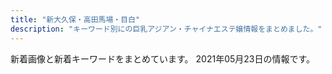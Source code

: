 ```yaml
---
title: "新大久保・高田馬場・目白"
description: "キーワード別にの巨乳アジアン・チャイナエステ嬢情報をまとめました。"
---
```


新着画像と新着キーワードをまとめています。
2021年05月23日の情報です。

<DmmAffiliateIns />
<KeywordTable
  shops={
    [
    {
        "keywords": {},
        "url": "http://www.kity.work/",
        "station": "JR\u9ad8\u7530\u99ac\u5834\u99c5\u65e9\u7a32\u7530\u53e3",
        "name": "\u98a8\u96c5\u5802 \uff5e\u3075\u3046\u304c\u3069\u3046\uff5e",
        "img_links": [
            "http://www.kity.work/img/sara2.jpg",
            "http://www.kity.work/images/staff_t.jpg",
            "http://www.kity.work/images/tel.jpg",
            "http://www.kity.work/staff/yuka.jpg",
            "http://www.kity.work/img/erina1.jpg",
            "http://www.kity.work/images/ac2.jpg",
            "http://www.kity.work/img/yuka1.jpg",
            "http://www.kity.work/staff/aoi.jpg",
            "http://www.kity.work/img/erina2.jpg",
            "http://www.kity.work/images/int2.jpg",
            "http://www.kity.work/img/aoi2.jpg",
            "http://www.kity.work/images/s1.png",
            "http://www.kity.work/staff/nana.jpg",
            "http://www.kity.work/img/nana1.jpg",
            "http://www.kity.work/images/sys.jpg",
            "http://www.kity.work/images/7.jpg",
            "http://www.kity.work/images/5.jpg",
            "http://www.kity.work/images/head.jpg",
            "http://www.kity.work/images/s2.jpg",
            "http://www.kity.work/images/up.jpg",
            "http://www.kity.work/images/int1.jpg",
            "http://www.kity.work/images/1.jpg",
            "http://www.kity.work/images/tg.jpg",
            "http://www.kity.work/staff/erina.jpg",
            "http://www.kity.work/images/6.jpg",
            "http://www.kity.work/staff/sara.jpg",
            "http://www.kity.work/images/s1.jpg",
            "http://www.kity.work/images/3.jpg",
            "http://www.kity.work/img/yuka2.jpg",
            "http://www.kity.work/img/sara1.jpg",
            "http://www.kity.work/images/interior_t.jpg",
            "http://www.kity.work/img/aoi1.jpg",
            "http://www.kity.work/images/news.jpg"
        ]
    },
    {
        "station": "JR\u9ad8\u7530\u99ac\u5834\u99c5\u65e9\u7a32\u7530\u53e3",
        "name": "Honey At Home \u30cf\u30cb\u30fc\u30a2\u30c3\u30c8\u30db\u30fc\u30e0",
        "url": "http://www.china-es.info/",
        "img_links": [
            "http://www.china-es.info/images/rec1.jpg",
            "http://www.china-es.info/images/top.jpg",
            "http://www.china-es.info/images/mobile.jpg",
            "http://www.china-es.info/images/menu/top.jpg",
            "http://www.china-es.info/images/rec2.jpg",
            "http://www.china-es.info/images/sys3.jpg",
            "http://www.china-es.info/img/nana2.jpg",
            "http://www.china-es.info/images/sys1.jpg",
            "http://www.china-es.info/img/ringo1.jpg",
            "http://www.china-es.info/images/int2.jpg",
            "http://www.china-es.info/img/hibiki1.jpg",
            "http://www.china-es.info/images/staff_t.jpg",
            "http://www.china-es.info/images/menu/interior.jpg",
            "http://www.china-es.info/images/int3.jpg",
            "http://www.china-es.info/img/nana1.jpg",
            "http://www.china-es.info/images/sys2.jpg",
            "http://www.china-es.info/images/interior_t.jpg",
            "http://www.china-es.info/images/news.jpg",
            "http://www.china-es.info/images/head.jpg",
            "http://www.china-es.info/images/menu/staff.jpg",
            "http://www.china-es.info/images/int1.jpg",
            "http://www.china-es.info/images/int4.jpg"
        ],
        "keywords": {}
    },
    {
        "name": "\u697d\u5712",
        "station": "JR\u9ad8\u7530\u99ac\u5834\u99c5\u65e9\u7a32\u7530\u53e3",
        "url": "http://massage-1.net/",
        "keywords": {},
        "img_links": [
            "http://massage-1.net/images/page_top.png",
            "http://massage-1.net/images/home/top.jpg",
            "http://massage-1.net/images/staff_image/staf_05a.jpg",
            "http://massage-1.net/images/top/top_08.png",
            "http://massage-1.net/images/top/top_01.jpg",
            "http://massage-1.net/images/top/top_04.jpg",
            "http://massage-1.net/images/top/top_05.jpg",
            "http://massage-1.net/images/top/top_03.jpg",
            "http://massage-1.net/images/top/top_06.jpg",
            "http://massage-1.net/images/top/top_02.jpg"
        ]
    },
    {
        "name": "\u7652\u3057\u306e\u51fa\u4f1a\u3044",
        "keywords": {},
        "station": "JR\u5927\u4e45\u4fdd\u99c5\u5317\u53e3",
        "url": "http://p-aroma.work/",
        "img_links": [
            "http://p-aroma.work/staff/mirai.jpg",
            "http://p-aroma.work/img/mayu1.png",
            "http://p-aroma.work/images/head.jpg",
            "http://p-aroma.work/images/1.jpg",
            "http://p-aroma.work/staff/rina.jpg",
            "http://p-aroma.work/staff/mayu.jpg",
            "http://p-aroma.work/images/int1.png",
            "http://p-aroma.work/img/rina1.png",
            "http://p-aroma.work/images/7.jpg",
            "http://p-aroma.work/staff/haru.jpg",
            "http://p-aroma.work/images/staff_t.png",
            "http://p-aroma.work/images/2.jpg",
            "http://p-aroma.work/images/s1.png",
            "http://p-aroma.work/img/kasumi1.png",
            "http://p-aroma.work/images/news.jpg",
            "http://p-aroma.work/images/4.jpg",
            "http://p-aroma.work/img/ayaka1.png",
            "http://p-aroma.work/images/s2.jpg",
            "http://p-aroma.work/images/3.jpg",
            "http://p-aroma.work/staff/kasumi.jpg",
            "http://p-aroma.work/images/tel.jpg",
            "http://p-aroma.work/images/interior_t.png",
            "http://p-aroma.work/images/s1.jpg",
            "http://p-aroma.work/images/6.jpg",
            "http://p-aroma.work/staff/ayaka.jpg",
            "http://p-aroma.work/images/mobile.jpg",
            "http://p-aroma.work/images/sys.png",
            "http://p-aroma.work/img/haru1.png",
            "http://p-aroma.work/images/int2.png",
            "http://p-aroma.work/img/mirai1.png"
        ]
    },
    {
        "url": "http://www.aromaonly1.com/",
        "keywords": {
            "C": 3,
            "E": 2,
            "D": 2,
            "88": 3,
            "86": 4
        },
        "img_links": [
            "http://www.aromaonly1.com/uploads/56e94a67d1aa4ea89d5f2064a387ab96.jpg",
            "http://www.aromaonly1.com/uploads/ac75f516de3602f2ed5de1d9e2383a35.jpg",
            "http://www.aromaonly1.com/images/fanhui.png",
            "http://www.aromaonly1.com/uploads/3e6ede4dd71b9611bfc0fc01fff82057.jpg",
            "http://www.aromaonly1.com/images/index_19.jpg",
            "http://www.aromaonly1.com/images/index_03.jpg",
            "http://www.aromaonly1.com/images/aromaonly1_468x60.png",
            "http://www.aromaonly1.com/images/index_17.jpg",
            "http://www.aromaonly1.com/images/girls_10.jpg",
            "http://www.aromaonly1.com/uploads/18799c1985ca7d1cd026808323ec51c2.jpg",
            "http://www.aromaonly1.com/images/service_10.jpg",
            "http://www.aromaonly1.com/uploads/e01fa669285bc99ba782abfd90a08bb2.jpg",
            "http://www.aromaonly1.com/images/index_08.jpg",
            "http://www.aromaonly1.com/uploads/0d74a4af5e268e3562daa56048c13906.jpg",
            "http://www.aromaonly1.com/images/index_20.jpg",
            "http://www.aromaonly1.com/uploads/2f5941103973429d3981087968a845a3.jpg",
            "http://www.aromaonly1.com/images/index_18.jpg",
            "http://www.aromaonly1.com/images/service_11.jpg",
            "http://www.aromaonly1.com/uploads/39a20c0f1405de5aa73fad53492e41be.jpg",
            "http://www.aromaonly1.com/uploads/5f4083d49285cbe64774b1bd70e86150.jpg",
            "http://www.aromaonly1.com/uploads/8e9e8b4d89b256773f17dff61368328c.jpg",
            "http://www.aromaonly1.com/images/link_10.jpg",
            "http://www.aromaonly1.com/images/index_06.jpg",
            "http://www.aromaonly1.com/my_work/images/pic1.png",
            "http://www.aromaonly1.com/images/index_21.jpg",
            "http://www.aromaonly1.com/images/index_05.jpg",
            "http://www.aromaonly1.com/images/index_14.jpg",
            "http://www.aromaonly1.com/uploads/c24b4a66b959c50d941c227e2167e47a.jpg",
            "http://www.aromaonly1.com/uploads/66dc68de1f9c001b6f15d52303314efc.jpg",
            "http://www.aromaonly1.com/images/interior_10.jpg",
            "http://www.aromaonly1.com/images/index_04.jpg",
            "http://www.aromaonly1.com/images/index_02.jpg",
            "http://www.aromaonly1.com/images/index_11.jpg",
            "http://www.aromaonly1.com/images/index_07.jpg",
            "http://www.aromaonly1.com/images/index_15.jpg",
            "http://www.aromaonly1.com/uploads/b43afdf6c0db7020b472f89b05664984.jpg",
            "http://www.aromaonly1.com/images/index_01.jpg",
            "http://www.aromaonly1.com/images/index_12.jpg",
            "http://www.aromaonly1.com/uploads/015cba9c432d730d26583fe998534fa6.jpg",
            "http://www.aromaonly1.com/images/index_16.jpg"
        ],
        "station": "JR\u9ad8\u7530\u99ac\u5834\u99c5",
        "name": "NEW ONLY ONE"
    },
    {
        "station": "JR\u9ad8\u7530\u99ac\u5834\u99c5",
        "keywords": {},
        "img_links": [
            "http://pretty.este.work/head.jpg",
            "http://pretty.este.work/up.jpg",
            "http://pretty.este.work/3.jpg",
            "http://pretty.este.work/sakura.jpg",
            "http://pretty.este.work/tg.jpg",
            "http://pretty.este.work/nana.jpg",
            "http://pretty.este.work/news.jpg",
            "http://pretty.este.work/2.jpg",
            "http://pretty.este.work/rec2.png",
            "http://pretty.este.work/4.jpg",
            "http://pretty.este.work/ayumi.jpg",
            "http://pretty.este.work/sayurin.jpg",
            "http://pretty.este.work/1.jpg",
            "http://pretty.este.work/rec1.png",
            "http://pretty.este.work/int1.png",
            "http://pretty.este.work/interior_t.jpg",
            "http://pretty.este.work/hana.jpg",
            "http://pretty.este.work/staff_t.jpg"
        ],
        "name": "Pretty \uff5e\u30d7\u30ea\u30c6\u30a3\u30fc\uff5e",
        "url": "http://pretty.este.work/"
    },
    {
        "station": "JR\u65b0\u5927\u4e45\u4fdd\u99c5",
        "img_links": [
            "https://static.wixstatic.com/media/80a184_40c0679b081a48f9bb573cda81913473~mv2.png",
            "https://static.wixstatic.com/media/80a184_b70a2c117ac542f79ec2a2014b642be4~mv2.png",
            "https://static.wixstatic.com/media/80a184_5208b825bc574a8e8c38cfed61640f7b~mv2.png",
            "https://static.wixstatic.com/media/80a184_6f8a99a76cfa4e8cb6871f8cdc4667f5~mv2.png",
            "https://static.wixstatic.com/media/80a184_a8e12af9159e4af2bbd2cf724caf4e6a~mv2.jpeg",
            "https://static.wixstatic.com/media/80a184_37c7b495532e44808fa932ada8728921~mv2.png",
            "https://static.wixstatic.com/media/80a184_a8f91b6640fd4492af590f16ac685c66~mv2.png",
            "https://static.wixstatic.com/media/80a184_fc46eb4762dc45d5aaded3823ed9ff89~mv2.png",
            "https://static.wixstatic.com/media/80a184_f4cca0709e8a42dfbc72e26393934723~mv2.jpg",
            "https://static.wixstatic.com/media/80a184_126746405a7f40f191a12f71b777ea41~mv2.png",
            "https://static.wixstatic.com/media/80a184_60e3e10d71c6473ca82f313fefc49773~mv2.png",
            "https://static.wixstatic.com/media/80a184_9dc0d14b20d54a71a6cb9f57217e8a32~mv2.png",
            "https://static.wixstatic.com/media/80a184_685d8785c64448469efbaecd356f0615~mv2.jpg",
            "https://static.wixstatic.com/media/71aabe_7fde48e91203411687f75bf66049b810~mv2.jpg"
        ],
        "keywords": {},
        "url": "https://tsukinohana88.wixsite.com/index",
        "name": "\u6708\u306e\u82b1"
    },
    {
        "img_links": [
            "http://aes-treat.com/scdl/staff/10902.jpg",
            "http://aes-treat.com/scdl/staff/11161.jpg",
            "http://aes-treat.com/i/files/homeimg.jpg",
            "http://aes-treat.com/pic/head.jpg",
            "http://aes-treat.com/scdl/staff/10891.jpg",
            "http://aes-treat.com/scdl/staff/10971.jpg",
            "http://aes-treat.com/scdl/staff/10841mb.jpg",
            "http://aes-treat.com/scdl/staff/10901.jpg",
            "http://aes-treat.com/scdl/staff/10681mb.jpg",
            "http://aes-treat.com/scdl/staff/11191mb.jpg",
            "http://aes-treat.com/scdl/staff/11041mb.jpg",
            "http://aes-treat.com/scdl/staff/10771mb.jpg",
            "http://aes-treat.com/scdl/staff/10171mb.jpg",
            "http://aes-treat.com/scdl/staff/11081.jpg",
            "http://aes-treat.com/scdl/staff/10651.jpg",
            "http://aes-treat.com/scdl/staff/11131.jpg",
            "http://aes-treat.com/scdl/staff/11101.jpg",
            "http://aes-treat.com/scdl/staff/10941.jpg",
            "http://aes-treat.com/scdl/staff/11151.jpg",
            "http://aes-treat.com/scdl/staff/10651mb.jpg",
            "http://aes-treat.com/scdl/staff/10171.jpg",
            "http://aes-treat.com/scdl/staff/11151mb.jpg",
            "http://aes-treat.com/scdl/staff/11161mb.jpg",
            "http://aes-treat.com/scdl/staff/11081mb.jpg",
            "http://aes-treat.com/scdl/staff/10721.jpg",
            "http://aes-treat.com/scdl/staff/10972.jpg",
            "http://aes-treat.com/scdl/staff/10842.jpg",
            "http://aes-treat.com/scdl/staff/10721mb.jpg",
            "http://aes-treat.com/scdl/staff/10841.jpg",
            "http://aes-treat.com/scdl/staff/11162.jpg",
            "http://aes-treat.com/scdl/staff/10861mb.jpg",
            "http://aes-treat.com/scdl/staff/10981mb.jpg",
            "http://aes-treat.com/scdl/staff/11111mb.jpg",
            "http://aes-treat.com/scdl/staff/10941mb.jpg",
            "http://aes-treat.com/img/ttl_sister.png",
            "http://aes-treat.com/img/system/campaign.jpg",
            "http://aes-treat.com/scdl/staff/10681.jpg",
            "http://aes-treat.com/scdl/staff/11111.jpg",
            "http://aes-treat.com/scdl/staff/11201.jpg",
            "http://aes-treat.com/img/ttl_mobile.jpg",
            "http://aes-treat.com/scdl/staff/10861.jpg",
            "http://aes-treat.com/scdl/staff/11121.jpg",
            "http://aes-treat.com/pic/top1.jpg",
            "http://aes-treat.com/scdl/staff/10811mb.jpg",
            "http://aes-treat.com/scdl/staff/10971mb.jpg",
            "http://aes-treat.com/scdl/staff/11201mb.jpg",
            "http://aes-treat.com/scdl/staff/11051.jpg",
            "http://aes-treat.com/scdl/staff/10771.jpg",
            "http://aes-treat.com/scdl/staff/10891mb.jpg",
            "http://aes-treat.com/scdl/staff/10811.jpg",
            "http://aes-treat.com/scdl/staff/11041.jpg",
            "http://aes-treat.com/img/ttl_att.png",
            "http://aes-treat.com/scdl/staff/11091mb.jpg",
            "http://aes-treat.com/scdl/staff/11191.jpg",
            "http://aes-treat.com/scdl/staff/10901mb.jpg",
            "http://aes-treat.com/scdl/staff/11091.jpg",
            "http://aes-treat.com/scdl/staff/11121mb.jpg",
            "http://aes-treat.com/scdl/staff/10981.jpg",
            "http://aes-treat.com/pic/top2.jpg",
            "http://aes-treat.com/img/ttl_attbnr.jpg",
            "http://aes-treat.com/scdl/staff/11051mb.jpg",
            "http://aes-treat.com/img/ttl_staff.png",
            "http://aes-treat.com/scdl/staff/11101mb.jpg",
            "http://aes-treat.com/img/ttl_nouka.jpg",
            "http://aes-treat.com/scdl/staff/11131mb.jpg"
        ],
        "name": "Lovely Heart \u5927\u4e45\u4fdd\u5225\u9928",
        "keywords": {
            "C": 36
        },
        "station": "JR\u5927\u4e45\u4fdd\u99c5\u5317\u53e3",
        "url": "http://aes-treat.com/"
    },
    {
        "url": "http://familiar.ests.jp/",
        "name": "\u99ac\u5834one",
        "keywords": {
            "83": 1,
            "C": 8,
            "86": 1
        },
        "img_links": [
            "http://familiar.ests.jp/images/nei_bj1.png",
            "http://familiar.ests.jp/images/s_link.png",
            "http://familiar.ests.jp/images/s_staff.png",
            "http://familiar.ests.jp/photos/sites/33/2019/09/2019092718554568.jpg",
            "http://familiar.ests.jp/photos/sites/33/2019/09/2019092718570723.jpg",
            "http://familiar.ests.jp/images/staff_bj4s.png",
            "http://familiar.ests.jp/photos/sites/33/2019/07/2019073009094778.jpg",
            "http://familiar.ests.jp/images/acc.png",
            "http://familiar.ests.jp/images/service.jpg",
            "http://familiar.ests.jp/photos/sites/33/2019/09/2019092318545965.jpg",
            "http://familiar.ests.jp/photos/sites/33/2020/10/2020101901153954.jpg",
            "http://familiar.ests.jp/photos/sites/33/2020/10/2020101409554799.jpg",
            "http://familiar.ests.jp/images/staff_bj1s.png",
            "http://familiar.ests.jp/images/top.jpg",
            "http://familiar.ests.jp/images/news.png",
            "http://familiar.ests.jp/images/bian.jpg",
            "http://familiar.ests.jp/images/mobile.jpg"
        ],
        "station": "JR\u9ad8\u7530\u99ac\u5834\u99c5\u65e9\u7a32\u7530\u53e3"
    },
    {
        "name": "Familiar\u30fb\u30d5\u30a1\u30df\u30ea\u30fc\u30a2",
        "keywords": {
            "D": 38,
            "E": 6,
            "86": 22,
            "85": 4,
            "88": 6,
            "C": 2,
            "87": 12,
            "83": 2
        },
        "station": "JR\u65b0\u5927\u4e45\u4fdd\u99c5",
        "img_links": [
            "http://familiar.tyo.cm/photos/sites/37/2018/12/2018121903013346.jpg",
            "http://familiar.tyo.cm/images/mobile.jpg",
            "http://familiar.tyo.cm/photos/sites/37/2019/06/2019061502562797.jpg",
            "http://familiar.tyo.cm/photos/sites/37/2019/10/2019100304481325.jpg",
            "http://familiar.tyo.cm/photos/sites/37/2019/03/2019032406115311.jpg",
            "http://familiar.tyo.cm/images/s_staff.jpg",
            "http://familiar.tyo.cm/photos/sites/37/2019/06/2019061502562798.jpg",
            "http://familiar.tyo.cm/photos/sites/37/2019/03/2019032406115446.jpg",
            "http://familiar.tyo.cm/photos/sites/37/2019/03/2019031806471671.jpg",
            "http://familiar.tyo.cm/photos/sites/37/2019/12/201912130833132.jpg",
            "http://familiar.tyo.cm/photos/sites/37/2019/12/2019120401354980.jpg",
            "http://familiar.tyo.cm/photos/sites/37/2019/10/2019102502193826.jpg",
            "http://familiar.tyo.cm/photos/sites/37/2019/12/2019120502265383.jpg",
            "http://familiar.tyo.cm/photos/sites/37/2019/03/2019032406115451.jpg",
            "http://familiar.tyo.cm/photos/sites/37/2018/12/2018121903022968.jpg",
            "http://familiar.tyo.cm/images/tel.png",
            "http://familiar.tyo.cm/photos/sites/37/2019/06/2019062210030384.jpg",
            "http://familiar.tyo.cm/photos/sites/37/2019/03/2019032406115440.jpg",
            "http://familiar.tyo.cm/photos/sites/37/2019/12/2019120401355046.jpg",
            "http://familiar.tyo.cm/photos/sites/37/2019/06/2019061502562745.jpg",
            "http://familiar.tyo.cm/images/s_news.jpg",
            "http://familiar.tyo.cm/photos/sites/37/2019/03/2019032406115491.jpg",
            "http://familiar.tyo.cm/photos/sites/37/2019/11/2019110802115992.jpg",
            "http://familiar.tyo.cm/photos/sites/37/2019/12/2019120401354873.jpg",
            "http://familiar.tyo.cm/photos/sites/37/2019/11/2019112902341792.jpg",
            "http://familiar.tyo.cm/photos/sites/37/2019/03/2019032406115598.jpg",
            "http://familiar.tyo.cm/photos/sites/37/2019/11/2019112002511160.jpg",
            "http://familiar.tyo.cm/photos/sites/37/2019/06/201906040617136.jpg",
            "http://familiar.tyo.cm/photos/sites/37/2019/10/2019102502193551.jpg",
            "http://familiar.tyo.cm/photos/sites/37/2019/09/201909270657496.jpg",
            "http://familiar.tyo.cm/photos/sites/37/2019/06/2019060406241084.jpg",
            "http://familiar.tyo.cm/photos/sites/37/2019/10/2019102408541458.jpg",
            "http://familiar.tyo.cm/photos/sites/37/2019/09/2019090503385014.jpg",
            "http://familiar.tyo.cm/photos/sites/37/2019/06/2019060406161857.jpg",
            "http://familiar.tyo.cm/photos/sites/37/2019/03/2019032406115312.jpg",
            "http://familiar.tyo.cm/images/top.png",
            "http://familiar.tyo.cm/photos/sites/37/2019/12/2019120502264671.jpg",
            "http://familiar.tyo.cm/images/1.png"
        ],
        "url": "http://familiar.tyo.cm/"
    },
    {
        "keywords": {
            "C": 37
        },
        "img_links": [
            "http://aes-salon.com/scdl/staff/10693.jpg",
            "http://aes-salon.com/scdl/staff/10691.jpg",
            "http://aes-salon.com/scdl/staff/10411.jpg",
            "http://aes-salon.com/scdl/staff/10502.jpg",
            "http://aes-salon.com/scdl/staff/10721.jpg",
            "http://aes-salon.com/scdl/staff/10671mb.jpg",
            "http://aes-salon.com/scdl/staff/10292.jpg",
            "http://aes-salon.com/scdl/staff/10561mb.jpg",
            "http://aes-salon.com/scdl/staff/10291mb.jpg",
            "http://aes-salon.com/img/ttl_attbnr.jpg",
            "http://aes-salon.com/scdl/staff/10081mb.jpg",
            "http://aes-salon.com/img/ttl_bekan.jpg",
            "http://aes-salon.com/scdl/staff/10711mb.jpg",
            "http://aes-salon.com/img/system/campaign.jpg",
            "http://aes-salon.com/scdl/staff/10511.jpg",
            "http://aes-salon.com/scdl/staff/10621mb.jpg",
            "http://aes-salon.com/scdl/staff/10721mb.jpg",
            "http://aes-salon.com/scdl/staff/10121mb.jpg",
            "http://aes-salon.com/scdl/staff/10651.jpg",
            "http://aes-salon.com/img/ttl_att.png",
            "http://aes-salon.com/scdl/staff/10351mb.jpg",
            "http://aes-salon.com/img/ttl_staff.png",
            "http://aes-salon.com/scdl/staff/10461mb.jpg",
            "http://aes-salon.com/scdl/staff/10462.jpg",
            "http://aes-salon.com/scdl/staff/10601.jpg",
            "http://aes-salon.com/img/access/road1.jpg",
            "http://aes-salon.com/img/access/roaddm.png",
            "http://aes-salon.com/scdl/staff/10571mb.jpg",
            "http://aes-salon.com/scdl/staff/10563.jpg",
            "http://aes-salon.com/scdl/staff/10561.jpg",
            "http://aes-salon.com/scdl/staff/10701.jpg",
            "http://aes-salon.com/scdl/staff/10082.jpg",
            "http://aes-salon.com/scdl/staff/10602.jpg",
            "http://aes-salon.com/scdl/staff/10081.jpg",
            "http://aes-salon.com/img/access/road4.jpg",
            "http://aes-salon.com/i/files/homeimg.jpg",
            "http://aes-salon.com/img/access/road2.jpg",
            "http://aes-salon.com/scdl/staff/10122.jpg",
            "http://aes-salon.com/scdl/staff/10661mb.jpg",
            "http://aes-salon.com/scdl/staff/10441.jpg",
            "http://aes-salon.com/scdl/staff/10092.jpg",
            "http://aes-salon.com/scdl/staff/10351.jpg",
            "http://aes-salon.com/scdl/staff/10694.jpg",
            "http://aes-salon.com/scdl/staff/10291.jpg",
            "http://aes-salon.com/scdl/staff/10691mb.jpg",
            "http://aes-salon.com/scdl/staff/10412.jpg",
            "http://aes-salon.com/pic/top2.jpg",
            "http://aes-salon.com/scdl/staff/10661.jpg",
            "http://aes-salon.com/scdl/staff/10591.jpg",
            "http://aes-salon.com/img/ttl_nouka.jpg",
            "http://aes-salon.com/scdl/staff/10472.jpg",
            "http://aes-salon.com/scdl/staff/10641.jpg",
            "http://aes-salon.com/scdl/staff/10562.jpg",
            "http://aes-salon.com/scdl/staff/10091mb.jpg",
            "http://aes-salon.com/scdl/staff/10711.jpg",
            "http://aes-salon.com/scdl/staff/10461.jpg",
            "http://aes-salon.com/scdl/staff/10621.jpg",
            "http://aes-salon.com/img/access/road3.jpg",
            "http://aes-salon.com/pic/head.jpg",
            "http://aes-salon.com/scdl/staff/10641mb.jpg",
            "http://aes-salon.com/scdl/staff/10671.jpg",
            "http://aes-salon.com/scdl/staff/10511mb.jpg",
            "http://aes-salon.com/scdl/staff/10411mb.jpg",
            "http://aes-salon.com/scdl/staff/10341.jpg",
            "http://aes-salon.com/scdl/staff/10701mb.jpg",
            "http://aes-salon.com/pic/top1.jpg",
            "http://aes-salon.com/scdl/staff/10083.jpg",
            "http://aes-salon.com/scdl/staff/10631mb.jpg",
            "http://aes-salon.com/scdl/staff/10631.jpg",
            "http://aes-salon.com/scdl/staff/10341mb.jpg",
            "http://aes-salon.com/scdl/staff/10441mb.jpg",
            "http://aes-salon.com/scdl/staff/10471.jpg",
            "http://aes-salon.com/scdl/staff/10471mb.jpg",
            "http://aes-salon.com/scdl/staff/10342.jpg",
            "http://aes-salon.com/img/ttl_sister.png",
            "http://aes-salon.com/scdl/staff/10571.jpg",
            "http://aes-salon.com/scdl/staff/10651mb.jpg",
            "http://aes-salon.com/scdl/staff/10121.jpg",
            "http://aes-salon.com/scdl/staff/10091.jpg",
            "http://aes-salon.com/scdl/staff/10601mb.jpg",
            "http://aes-salon.com/img/ttl_mobile.jpg",
            "http://aes-salon.com/scdl/staff/10692.jpg",
            "http://aes-salon.com/scdl/staff/10591mb.jpg",
            "http://aes-salon.com/scdl/staff/10501mb.jpg",
            "http://aes-salon.com/scdl/staff/10592.jpg",
            "http://aes-salon.com/scdl/staff/10501.jpg"
        ],
        "url": "http://aes-salon.com/",
        "name": "Lovely Heart",
        "station": "JR\u5927\u4e45\u4fdd\u99c5\u5317\u53e3"
    },
    {
        "name": "\u82b1",
        "url": "https://est-hana.com/",
        "keywords": {
            "\u30c0\u30a4\u30ca\u30de\u30a4\u30c8": 1,
            "E": 3,
            "G": 1,
            "C": 40
        },
        "img_links": [
            "https://est-hana.com/img/material/returnbtn.png",
            "https://est-hana.com/img/girl/list/s173_list.jpg",
            "https://est-hana.com/img/girl/list/sface199a8b144d9cbd006fc9dffdf23ad77de07.jpg",
            "https://est-hana.com/img/girl/list/sface18449673a0eecbfdaab27d1a016ce6f4281.jpg",
            "https://est-hana.com/img/girl/thumb/s75_1.jpg",
            "https://est-hana.com/img/girl/list/s163_face.jpg",
            "https://est-hana.com/img/girl/thumb/smain18725b09cd881b1f036f9f4970616c10b474.jpg",
            "https://est-hana.com/img/material/top_t6.png",
            "https://est-hana.com/img/girl/main/smain1901e7f2a11706f93c08ab1eb76c57c0a501.jpg",
            "https://est-hana.com/img/girl/list/slist110d5ce8a5906e2cdaf90af47c9395e0dff.jpg",
            "https://est-hana.com/img/material/m5.png",
            "https://est-hana.com/img/material/sys_etc.png",
            "https://est-hana.com/img/girl/thumb/smain110138adcf1cf026681bfa9a408199a21890.jpg",
            "https://est-hana.com/img/material/click_tel_btn.png",
            "https://est-hana.com/img/girl/list/slist19053cc33bb85f739f63e84c2ae2c41c2eb.jpg",
            "https://est-hana.com/img/girl/main/smain1911ec56c0d5cc68365ea11e2e52a40272d8.jpg",
            "https://est-hana.com/img/girl/pickup/topgirl20190528141109.png",
            "https://est-hana.com/img/material/gm3_rollout.png",
            "https://est-hana.com/img/material/accsess_station.png",
            "https://est-hana.com/img/girl/thumb/smain1991a8b144d9cbd006fc9dffdf23ad77de07.jpg",
            "https://est-hana.com/img/material/gm4_rollout.png",
            "https://est-hana.com/img/girl/list/slist189e9ae2d8752cd8b9474ebd62df9909f9b.jpg",
            "https://est-hana.com/img/material/sys_course2_rev2.png",
            "https://est-hana.com/img/material/sys_course1_rev2.png",
            "https://est-hana.com/img/material/sframe2014.png",
            "https://est-hana.com/img/material/top_t4.png",
            "https://est-hana.com/img/material/d23.png",
            "https://est-hana.com/img/material/hosi4.png",
            "https://est-hana.com/img/girl/main/s86_1.jpg",
            "https://est-hana.com/img/material/massap3.jpg",
            "https://est-hana.com/img/girl/pickup/pickup20190118192153.jpg",
            "https://est-hana.com/img/girl/main/smain1931e3a7504f14e2050f14cb6782d72bb46c.jpg",
            "https://est-hana.com/img/material/top_t3.png",
            "https://est-hana.com/img/girl/thumb/smain1913da4fa2da2e801312734721e1a44d8e19.jpg",
            "https://est-hana.com/img/material/systme_t2.png",
            "https://est-hana.com/img/girl/list/sface193e3a7504f14e2050f14cb6782d72bb46c.jpg",
            "https://est-hana.com/img/material/top_t5.png",
            "https://est-hana.com/img/material/hosi5.png",
            "https://est-hana.com/img/girl/pickup/topgirl20161016054301.png",
            "https://est-hana.com/img/girl/list/s77_face.jpg",
            "https://est-hana.com/img/material/massap1.jpg",
            "https://est-hana.com/img/girl/list/sface191ec56c0d5cc68365ea11e2e52a40272d8.jpg",
            "https://est-hana.com/img/girl/main/smain197153ce52e0264e81a8a42e5d3c84dd833e.jpg",
            "https://est-hana.com/img/material/systme_t1.png",
            "https://est-hana.com/img/material/accsess_picter2.jpg",
            "https://est-hana.com/img/girl/list/slist2012ba9beda1a19f1ba57dcc87485d57321.jpg",
            "https://est-hana.com/img/girl/list/slist193a69a1a063a3159e298d18b691542266d.jpg",
            "https://est-hana.com/img/girl/thumb/smain184149673a0eecbfdaab27d1a016ce6f4281.jpg",
            "https://est-hana.com/img/girl/thumb/smain83165230fc40840a020ba3ed47600db4b4a.jpg",
            "https://est-hana.com/img/girl/thumb/smain1901e7f2a11706f93c08ab1eb76c57c0a501.jpg",
            "https://est-hana.com/img/girl/list/slist8365230fc40840a020ba3ed47600db4b4a.jpg",
            "https://est-hana.com/img/girl/list/s75_list.jpg",
            "https://est-hana.com/img/girl/list/slist18449673a0eecbfdaab27d1a016ce6f4281.jpg",
            "https://est-hana.com/img/material/w0.png",
            "https://est-hana.com/img/girl/thumb/s180_1.jpg",
            "https://est-hana.com/img/girl/thumb/s163_1.jpg",
            "https://est-hana.com/img/material/massap5.jpg",
            "https://est-hana.com/img/material/gm6_rollout.png",
            "https://est-hana.com/img/material/top_t2_img_rev2.jpg",
            "https://est-hana.com/img/girl/main/smain110138adcf1cf026681bfa9a408199a21890.jpg",
            "https://est-hana.com/img/girl/pickup/pickup20180526173711.jpg",
            "https://est-hana.com/img/girl/pickup/topgirl20141227182718.png",
            "https://est-hana.com/img/girl/list/s139_face.jpg",
            "https://est-hana.com/img/material/staff_t1.png",
            "https://est-hana.com/img/girl/main/smain83165230fc40840a020ba3ed47600db4b4a.jpg",
            "https://est-hana.com/img/material/photorenew4.jpg",
            "https://est-hana.com/img/whatnew/20200304.jpg",
            "https://est-hana.com/img/material/sys_option.png",
            "https://est-hana.com/img/girl/list/s139_list.jpg",
            "https://est-hana.com/img/girl/list/s180_face.jpg",
            "https://est-hana.com/img/girl/list/s75_face.jpg",
            "https://est-hana.com/img/girl/main/s173_1.jpg",
            "https://est-hana.com/img/girl/list/slist19753ce52e0264e81a8a42e5d3c84dd833e.jpg",
            "https://est-hana.com/img/girl/list/s77_list.jpg",
            "https://est-hana.com/img/girl/list/sface8365230fc40840a020ba3ed47600db4b4a.jpg",
            "https://est-hana.com/img/girl/thumb/smain1102404ef9fc79e2a0a04d64b621c22a0c77.jpg",
            "https://est-hana.com/img/girl/pickup/pickup20180830201105.jpg",
            "https://est-hana.com/img/girl/thumb/smain19725e2ed7efe2de621955e09d12295a13ee.jpg",
            "https://est-hana.com/img/material/topflashimg1.jpg",
            "https://est-hana.com/img/girl/main/s75_1.jpg",
            "https://est-hana.com/img/material/staffdetail_t1.png",
            "https://est-hana.com/img/material/gm1_rollout.png",
            "https://est-hana.com/img/girl/thumb/smain1912da4fa2da2e801312734721e1a44d8e19.jpg",
            "https://est-hana.com/img/girl/thumb/smain197153ce52e0264e81a8a42e5d3c84dd833e.jpg",
            "https://est-hana.com/img/girl/list/sface201dc74ab8dea78d771771d5fda7bccc989.jpg",
            "https://est-hana.com/img/material/line1.png",
            "https://est-hana.com/img/girl/pickup/topgirl20140510202547.png",
            "https://est-hana.com/img/material/photorenew3.jpg",
            "https://est-hana.com/img/girl/thumb/smain83265230fc40840a020ba3ed47600db4b4a.jpg",
            "https://est-hana.com/img/girl/thumb/smain1891e9ae2d8752cd8b9474ebd62df9909f9b.jpg",
            "https://est-hana.com/img/girl/list/s180_list.jpg",
            "https://est-hana.com/img/whatnew/20200401_mask.jpg",
            "https://est-hana.com/img/girl/list/sface19753ce52e0264e81a8a42e5d3c84dd833e.jpg",
            "https://est-hana.com/img/girl/pickup/pickup20190121202926.jpg",
            "https://est-hana.com/img/girl/main/s180_1.jpg",
            "https://est-hana.com/img/girl/thumb/s173_1.jpg",
            "https://est-hana.com/img/girl/main/smain1891e9ae2d8752cd8b9474ebd62df9909f9b.jpg",
            "https://est-hana.com/img/girl/thumb/s86_1.jpg",
            "https://est-hana.com/img/material/month.png",
            "https://est-hana.com/img/girl/pickup/pickup20190118192257.jpg",
            "https://est-hana.com/img/material/gm2_rollout.png",
            "https://est-hana.com/img/material/massap6.jpg",
            "https://est-hana.com/img/material/top_t2.png",
            "https://est-hana.com/img/girl/list/s88_face.jpg",
            "https://est-hana.com/img/girl/list/s163_list.jpg",
            "https://est-hana.com/img/girl/thumb/smain184249673a0eecbfdaab27d1a016ce6f4281.jpg",
            "https://est-hana.com/img/material/photorenew2rev1.jpg",
            "https://est-hana.com/img/girl/pickup/pickup20141227182613.jpeg",
            "https://est-hana.com/img/girl/list/slist187110f9d5212fd19d8b8410ec6bff294e6.jpg",
            "https://est-hana.com/img/girl/pickup/pickup20190227121102.jpg",
            "https://est-hana.com/img/girl/pickup/topgirl20180526173824.png",
            "https://est-hana.com/img/material/photorenew1.jpg",
            "https://est-hana.com/img/girl/thumb/smain1911ec56c0d5cc68365ea11e2e52a40272d8.jpg",
            "https://est-hana.com/img/material/top_twitter.png",
            "https://est-hana.com/img/material/infopanel.png",
            "https://est-hana.com/img/girl/main/smain184149673a0eecbfdaab27d1a016ce6f4281.jpg",
            "https://est-hana.com/img/material/day.png",
            "https://est-hana.com/img/material/massap7.jpg",
            "https://est-hana.com/img/girl/pickup/pickup20181218104555.jpg",
            "https://est-hana.com/img/girl/pickup/pickup20191214162524.jpg",
            "https://est-hana.com/img/girl/thumb/s173_2.jpg",
            "https://est-hana.com/img/girl/pickup/topgirl20180908131653.png",
            "https://est-hana.com/img/girl/thumb/smain1871110bf62c88dcefca310cdc127f9b11f2.jpg",
            "https://est-hana.com/img/girl/pickup/topgirl20180308214256.png",
            "https://est-hana.com/img/whatnew/20200401min60.jpg",
            "https://est-hana.com/img/material/massap2.jpg",
            "https://est-hana.com/img/material/staff_t1rev1.png",
            "https://est-hana.com/img/girl/list/sface110404ef9fc79e2a0a04d64b621c22a0c77.jpg",
            "https://est-hana.com/img/material/age.png",
            "https://est-hana.com/img/material/gm5_rollout.png",
            "https://est-hana.com/img/girl/main/smain1991a8b144d9cbd006fc9dffdf23ad77de07.jpg",
            "https://est-hana.com/img/girl/list/s86_face.jpg",
            "https://est-hana.com/img/girl/pickup/pickup20190528135649.jpg",
            "https://est-hana.com/img/girl/list/sface189e9ae2d8752cd8b9474ebd62df9909f9b.jpg",
            "https://est-hana.com/img/girl/main/smain1871110bf62c88dcefca310cdc127f9b11f2.jpg",
            "https://est-hana.com/img/girl/list/s88_list.jpg",
            "https://est-hana.com/img/material/massap4.jpg",
            "https://est-hana.com/img/girl/pickup/topgirl20140502225842.png",
            "https://est-hana.com/img/material/photorenew5.jpg",
            "https://est-hana.com/img/girl/thumb/smain193281777917c863b2cd265723b9cb5a3c32.jpg",
            "https://est-hana.com/img/girl/list/slist199a8b144d9cbd006fc9dffdf23ad77de07.jpg",
            "https://est-hana.com/img/girl/list/sface190e7f2a11706f93c08ab1eb76c57c0a501.jpg",
            "https://est-hana.com/img/material/massa_t1.png",
            "https://est-hana.com/img/girl/list/sface187386757ea62d773ca58e2457fc23b8e13.jpg",
            "https://est-hana.com/img/girl/list/s86_list.jpg",
            "https://est-hana.com/img/girl/list/s173_face.jpg",
            "https://est-hana.com/img/girl/thumb/smain1931e3a7504f14e2050f14cb6782d72bb46c.jpg",
            "https://est-hana.com/img/girl/list/slist191ec56c0d5cc68365ea11e2e52a40272d8.jpg",
            "https://est-hana.com/img/material/sys_course3_rev1.png",
            "https://est-hana.com/img/girl/main/s163_1.jpg",
            "https://est-hana.com/img/girl/pickup/pickup20191208191053.jpg",
            "https://est-hana.com/img/camp/camp20210501.png",
            "https://est-hana.com/img/girl/thumb/smain1902e7f2a11706f93c08ab1eb76c57c0a501.jpg",
            "https://est-hana.com/img/material/detailwaku.png"
        ],
        "station": "JR\u5927\u4e45\u4fdd\u99c5\u5317\u53e3"
    },
    {
        "keywords": {
            "\u30bb\u30af\u30b7\u30fc": 1,
            "E": 1,
            "C": 21
        },
        "img_links": [
            "https://www.cocoro556.in/img/material/p6_t3.png",
            "https://www.cocoro556.in/img/girl/thumb/smain1672d805234c8fbb465b0ed26b0a1e25b455.jpg",
            "https://www.cocoro556.in/img/material/top_t3.png",
            "https://www.cocoro556.in/img/material/pd_st3.png",
            "https://www.cocoro556.in/img/camp/camp20210403short.jpg",
            "https://www.cocoro556.in/img/material/photost3rev1.png",
            "https://www.cocoro556.in/img/material/p2_t2_subt4_m1.png",
            "https://www.cocoro556.in/img/girl/thumb/smain16617090642c09cac745b0ded19f41e41b2c.jpg",
            "https://www.cocoro556.in/img/material/gm2_rollout.png",
            "https://www.cocoro556.in/img/girl/thumb/smain164135ee9e4407f412c3d2708030a189f1c0.jpg",
            "https://www.cocoro556.in/img/girl/main/smain126142f85375ac3eb532582567360874d2d6.jpg",
            "https://www.cocoro556.in/img/girl/list/slist154a1f8e548a2959236fdd0e7abcde80ac7.jpg",
            "https://www.cocoro556.in/img/girl/thumb/smain16637090642c09cac745b0ded19f41e41b2c.jpg",
            "https://www.cocoro556.in/img/material/p6_t2.png",
            "https://www.cocoro556.in/img/girl/thumb/smain14922dea5bdda380e76839c012ab24bd9f82.jpg",
            "https://www.cocoro556.in/img/material/gm6_rollout.png",
            "https://www.cocoro556.in/img/material/leftinfo.png",
            "https://www.cocoro556.in/img/material/p2_t2_subt5.png",
            "https://www.cocoro556.in/img/material/age_rollout.png",
            "https://www.cocoro556.in/img/material/top_t4.png",
            "https://www.cocoro556.in/img/material/photost4rev1.png",
            "https://www.cocoro556.in/img/material/p2_t2_sub_m1_2.png",
            "https://www.cocoro556.in/img/girl/list/slist12642f85375ac3eb532582567360874d2d6.jpg",
            "https://www.cocoro556.in/img/girl/thumb/smain126242f85375ac3eb532582567360874d2d6.jpg",
            "https://www.cocoro556.in/img/material/photost2rev1.png",
            "https://www.cocoro556.in/img/girl/thumb/smain1673d805234c8fbb465b0ed26b0a1e25b455.jpg",
            "https://www.cocoro556.in/img/girl/list/slist149a7ba2e87eeed7d2ede49599bc2037647.jpg",
            "https://www.cocoro556.in/img/material/top_t1.png",
            "https://www.cocoro556.in/img/material/pageheaderimg3.jpg",
            "https://www.cocoro556.in/img/girl/list/slist167f0b4414b94d2c934624a47b21815ef54.jpg",
            "https://www.cocoro556.in/img/material/p2_t2_subt4.png",
            "https://www.cocoro556.in/img/material/pageheaderimg2.jpg",
            "https://www.cocoro556.in/img/girl/main/smain1461f806d031a1244ccfaa8b4d307f6ef6d7.jpg",
            "https://www.cocoro556.in/img/material/top_t3_imgrev1.jpg",
            "https://www.cocoro556.in/img/girl/thumb/smain1441346e3df3ff1cef1386c89c6ba9e9f72e.jpg",
            "https://www.cocoro556.in/img/girl/thumb/smain1443346e3df3ff1cef1386c89c6ba9e9f72e.jpg",
            "https://www.cocoro556.in/img/girl/thumb/smain16627090642c09cac745b0ded19f41e41b2c.jpg",
            "https://www.cocoro556.in/img/girl/main/smain16617090642c09cac745b0ded19f41e41b2c.jpg",
            "https://www.cocoro556.in/img/girl/main/smain1541a1f8e548a2959236fdd0e7abcde80ac7.jpg",
            "https://www.cocoro556.in/img/material/pd_st1.png",
            "https://www.cocoro556.in/img/girl/main/smain1671d805234c8fbb465b0ed26b0a1e25b455.jpg",
            "https://www.cocoro556.in/img/material/p6_t2_subt1.png",
            "https://www.cocoro556.in/img/girl/main/smain164135ee9e4407f412c3d2708030a189f1c0.jpg",
            "https://www.cocoro556.in/img/material/p3_t1.png",
            "https://www.cocoro556.in/img/girl/thumb/smain1493773ceed1a7cd35919e9c6866285fb943.jpg",
            "https://www.cocoro556.in/img/girl/thumb/smain1442346e3df3ff1cef1386c89c6ba9e9f72e.jpg",
            "https://www.cocoro556.in/img/material/p2_t2_sub_m1_3.png",
            "https://www.cocoro556.in/img/material/p6_t1.png",
            "https://www.cocoro556.in/img/camp/camp20210501premium.jpg",
            "https://www.cocoro556.in/img/girl/thumb/smain1543ab2e0ee9f9fde8103e9fe80e33b07761.jpg",
            "https://www.cocoro556.in/img/material/p2_t2_sub_m1_1.png",
            "https://www.cocoro556.in/img/material/accminimgrev1.jpg",
            "https://www.cocoro556.in/img/girl/list/slist146f806d031a1244ccfaa8b4d307f6ef6d7.jpg",
            "https://www.cocoro556.in/img/material/top_t2.png",
            "https://www.cocoro556.in/img/girl/thumb/smain1541a1f8e548a2959236fdd0e7abcde80ac7.jpg",
            "https://www.cocoro556.in/img/girl/thumb/smain1491773ceed1a7cd35919e9c6866285fb943.jpg",
            "https://www.cocoro556.in/img/girl/thumb/smain126332fd72809eba38056753c1720b05d8d5.jpg",
            "https://www.cocoro556.in/img/material/gm5_rollover.png",
            "https://www.cocoro556.in/img/girl/thumb/smain126142f85375ac3eb532582567360874d2d6.jpg",
            "https://www.cocoro556.in/img/material/pd_st2.png",
            "https://www.cocoro556.in/img/girl/thumb/smain1422b75436b0012f83588e08b8d8eb48c8c2.jpg",
            "https://www.cocoro556.in/img/camp/camp20210501.jpg",
            "https://www.cocoro556.in/img/material/p6_t3_subt1.png",
            "https://www.cocoro556.in/img/material/pageheaderimg4.jpg",
            "https://www.cocoro556.in/img/material/photost1.png",
            "https://www.cocoro556.in/img/material/gm2_rollover.png",
            "https://www.cocoro556.in/img/material/gm3_rollout.png",
            "https://www.cocoro556.in/img/material/p2_t2_subt5_m2.png",
            "https://www.cocoro556.in/img/material/gm3_rollover.png",
            "https://www.cocoro556.in/img/material/p3_1_t1.png",
            "https://www.cocoro556.in/img/girl/list/slist16435ee9e4407f412c3d2708030a189f1c0.jpg",
            "https://www.cocoro556.in/img/girl/thumb/smain14634879628e490d1ecf1cd7a9d727569f95.jpg",
            "https://www.cocoro556.in/img/girl/thumb/smain1423ae12bc52cc115b3190fbe6a84a8ffa74.jpg",
            "https://www.cocoro556.in/img/material/top_t3_subt1.png",
            "https://www.cocoro556.in/img/girl/main/smain1421b75436b0012f83588e08b8d8eb48c8c2.jpg",
            "https://www.cocoro556.in/img/material/mobilesite.png",
            "https://www.cocoro556.in/img/material/p5_t1.png",
            "https://www.cocoro556.in/img/girl/thumb/smain1671d805234c8fbb465b0ed26b0a1e25b455.jpg",
            "https://www.cocoro556.in/img/material/p2_t2_subt5_m1.png",
            "https://www.cocoro556.in/img/girl/thumb/smain1461f806d031a1244ccfaa8b4d307f6ef6d7.jpg",
            "https://www.cocoro556.in/img/material/gm6_rollover.png",
            "https://www.cocoro556.in/img/material/photost6.png",
            "https://www.cocoro556.in/img/girl/thumb/smain1462f806d031a1244ccfaa8b4d307f6ef6d7.jpg",
            "https://www.cocoro556.in/img/girl/list/slist1667090642c09cac745b0ded19f41e41b2c.jpg",
            "https://www.cocoro556.in/img/girl/main/smain1491773ceed1a7cd35919e9c6866285fb943.jpg",
            "https://www.cocoro556.in/img/material/gm1_rollover.png",
            "https://www.cocoro556.in/img/girl/thumb/smain1542a1f8e548a2959236fdd0e7abcde80ac7.jpg",
            "https://www.cocoro556.in/img/girl/list/slist142b75436b0012f83588e08b8d8eb48c8c2.jpg",
            "https://www.cocoro556.in/img/girl/list/slist144346e3df3ff1cef1386c89c6ba9e9f72e.jpg",
            "https://www.cocoro556.in/img/material/gm5_rollout.png",
            "https://www.cocoro556.in/img/material/p2_t2_subt1.png",
            "https://www.cocoro556.in/img/girl/thumb/smain1421b75436b0012f83588e08b8d8eb48c8c2.jpg",
            "https://www.cocoro556.in/img/material/p2_t2_subt2.png",
            "https://www.cocoro556.in/img/material/ftel.png",
            "https://www.cocoro556.in/img/material/p2_t2_subt3.png",
            "https://www.cocoro556.in/img/material/photost7.png",
            "https://www.cocoro556.in/img/material/pageheaderimg1.jpg",
            "https://www.cocoro556.in/img/material/gm1_rollout.png",
            "https://www.cocoro556.in/img/girl/main/smain1441346e3df3ff1cef1386c89c6ba9e9f72e.jpg",
            "https://www.cocoro556.in/img/material/p2_t2.png",
            "https://www.cocoro556.in/img/material/gm4_rollout.png",
            "https://www.cocoro556.in/img/material/pd_number.png",
            "https://www.cocoro556.in/img/material/photost5.png"
        ],
        "station": "JR\u5927\u4e45\u4fdd\u99c5\u5317\u53e3",
        "name": "COCORO",
        "url": "https://www.cocoro556.in/"
    },
    {
        "name": "\u6c34\u8272-\u30df\u30ba\u30a4\u30ed-",
        "img_links": [
            "http://kobo.mssg.jp/images/top2.jpg",
            "http://kobo.mssg.jp/layer/images/top/top_08.png",
            "http://kobo.mssg.jp/layer/images/top/top_06.jpg",
            "http://kobo.mssg.jp/images/1.jpg",
            "http://kobo.mssg.jp/images/staff_8a.jpg",
            "http://kobo.mssg.jp/images/staff_9b.jpg",
            "http://kobo.mssg.jp/images/staff_5.jpg",
            "http://kobo.mssg.jp/images/staff_bj4.png",
            "http://kobo.mssg.jp/layer/images/top/top_04.jpg",
            "http://kobo.mssg.jp/images/staff_bj1.png",
            "http://kobo.mssg.jp/images/staff_2b.jpg",
            "http://kobo.mssg.jp/images/s_info.png",
            "http://kobo.mssg.jp/images/info.png",
            "http://kobo.mssg.jp/layer/images/top/top_03.jpg",
            "http://kobo.mssg.jp/layer/images/top/top_02.jpg",
            "http://kobo.mssg.jp/images/staff_2a.jpg",
            "http://kobo.mssg.jp/images/staff_10a.jpg",
            "http://kobo.mssg.jp/layer/images/top/top_01.jpg",
            "http://kobo.mssg.jp/layer/images/top.jpg",
            "http://kobo.mssg.jp/images/staff_9a.jpg",
            "http://kobo.mssg.jp/images/wenzi-staff.png",
            "http://kobo.mssg.jp/images/top1.jpg",
            "http://kobo.mssg.jp/layer/images/top/top_05.jpg",
            "http://kobo.mssg.jp/images/staff_8.jpg",
            "http://kobo.mssg.jp/images/staff_4.jpg"
        ],
        "keywords": {},
        "url": "http://kobo.mssg.jp/",
        "station": "JR\u5927\u4e45\u4fdd\u99c5\u5317\u53e3"
    },
    {
        "img_links": [
            "http://www.y-rlx.site/images/index_13.jpg",
            "http://www.y-rlx.site/images/upload/thumb/7ef0dbd713e60157.jpg",
            "http://www.y-rlx.site/images/upload/thumb/0776a8acf9219785.jpg",
            "http://www.y-rlx.site/images/index_09.jpg",
            "http://www.y-rlx.site/images/upload/thumb/2c7fdde9ad97892b.jpg",
            "http://www.y-rlx.site/images/upload/thumb/e0a26e58e17a1416.jpg",
            "http://www.y-rlx.site/girl/03.jpg",
            "http://www.y-rlx.site/images/index_11.jpg",
            "http://y-rlx.site/images/index_04.jpg",
            "http://www.y-rlx.site/girl/02.jpg",
            "http://www.y-rlx.site/images/index_03.jpg",
            "http://www.y-rlx.site/images/rec_09.jpg",
            "http://www.y-rlx.site/images/index_07.jpg",
            "http://www.y-rlx.site/images/index_02.jpg",
            "http://www.y-rlx.site/girl/01.jpg",
            "http://www.y-rlx.site/images/info.jpg",
            "http://www.y-rlx.site/images/upload/thumb/a3dc59474308193e.jpg",
            "http://www.y-rlx.site/images/card.jpg",
            "http://www.y-rlx.site/images/rec.jpg",
            "http://www.y-rlx.site/images/index_20.jpg",
            "http://www.y-rlx.site/images/upload/thumb/0a4230132522743d.jpg",
            "http://www.y-rlx.site/images/index_18.jpg",
            "http://www.y-rlx.site/images/upload/thumb/855f910df0047867.jpg",
            "http://www.y-rlx.site/images/index_19.jpg",
            "http://www.y-rlx.site/images/index_08.jpg",
            "http://www.y-rlx.site/images/index_15.jpg",
            "http://www.y-rlx.site/images/upload/thumb/7ec52ffef2544273.jpg",
            "http://www.y-rlx.site/girl/05.jpg",
            "http://y-rlx.site/images/index_07.jpg",
            "http://www.y-rlx.site/images/index_01.jpg",
            "http://www.y-rlx.site/images/info_09.jpg",
            "http://www.y-rlx.site/images/upload/thumb/117cc02414cb58fe.jpg",
            "http://www.y-rlx.site/images/staff_09.jpg",
            "http://www.y-rlx.site/images/index_05.jpg",
            "http://www.y-rlx.site/images/upload/thumb/0d7b4714c8aced28.jpg",
            "http://www.y-rlx.site/girl/04.jpg",
            "http://www.y-rlx.site/images/index_06.jpg",
            "http://www.y-rlx.site/images/index_10.jpg",
            "http://www.y-rlx.site/images/index_04.jpg"
        ],
        "name": "\u60a0\u30a8\u30b9\u30c6",
        "station": "JR\u9ad8\u7530\u99ac\u5834\u99c5\u65e9\u7a32\u7530\u53e3",
        "url": "http://www.y-rlx.site/",
        "keywords": {
            "D": 1,
            "88": 3,
            "C": 6,
            "87": 4
        }
    },
    {
        "station": "JR\u65b0\u5927\u4e45\u4fdd\u99c5",
        "url": "http://www.harunoyume.com/",
        "keywords": {},
        "img_links": [
            "http://www.harunoyume.com/images/covergirl.jpg",
            "http://www.harunoyume.com/images/campaign.jpg",
            "http://www.harunoyume.com/images/service-image.jpg",
            "http://www.harunoyume.com/images/discount.jpg"
        ],
        "name": "\u6625\u306e\u5922"
    },
    {
        "url": "http://tkoi.work/",
        "img_links": [
            "http://tkoi.work/sp/images/rec2.png",
            "http://tkoi.work/sp/images/footer.png",
            "http://tkoi.work/sp/menu/staff.jpg",
            "http://tkoi.work/sp/images/ac2.png",
            "http://tkoi.work/images/mobile.jpg",
            "http://tkoi.work/sp/images/staff_t.png",
            "http://tkoi.work/images/main_footer.jpg",
            "http://tkoi.work/images/1.jpg",
            "http://tkoi.work/images/s1.png",
            "http://tkoi.work/sp/menu/top.jpg",
            "http://tkoi.work/sp/images/news.jpg",
            "http://tkoi.work/sp/images/1.jpg",
            "http://tkoi.work/sp/images/interior_t.png",
            "http://tkoi.work/images/head.jpg",
            "http://tkoi.work/images/sys2.png",
            "http://tkoi.work/images/staff_t.jpg",
            "http://tkoi.work/sp/images/3.jpg",
            "http://tkoi.work/images/interior_t.jpg",
            "http://tkoi.work/sp/img/riri1.jpg",
            "http://tkoi.work/sp/img/koko1.jpg",
            "http://tkoi.work/sp/images/int2.png",
            "http://tkoi.work/img/ai1.jpg",
            "http://tkoi.work/images/news.png",
            "http://tkoi.work/images/b2.jpg",
            "http://tkoi.work/images/2.jpg",
            "http://tkoi.work/images/4.jpg",
            "http://tkoi.work/images/sm.jpg",
            "http://tkoi.work/sp/img/ai1.jpg",
            "http://tkoi.work/sp/images/rec1.png",
            "http://tkoi.work/img/koko1.jpg",
            "http://tkoi.work/images/3.jpg",
            "http://tkoi.work/sp/images/info.png",
            "http://tkoi.work/sp/images/newsb.png",
            "http://tkoi.work/images/int2.png",
            "http://tkoi.work/images/sys1.png",
            "http://tkoi.work/images/int1.png",
            "http://tkoi.work/images/main_top.jpg",
            "http://tkoi.work/images/ta.jpg",
            "http://tkoi.work/sp/images/head.jpg",
            "http://tkoi.work/sp/images/4.jpg",
            "http://tkoi.work/sp/images/info_t.jpg",
            "http://tkoi.work/images/b3.jpg",
            "http://tkoi.work/sp/img/mika1.jpg",
            "http://tkoi.work/sp/images/2.jpg",
            "http://tkoi.work/sp/images/ac1.jpg",
            "http://tkoi.work/sp/images/sys.png",
            "http://tkoi.work/img/mika1.jpg",
            "http://tkoi.work/sp/images/tel.jpg",
            "http://tkoi.work/images/b1.jpg",
            "http://tkoi.work/img/riri1.jpg",
            "http://tkoi.work/sp/images/int1.png"
        ],
        "keywords": {},
        "name": "\u604b",
        "station": "JR\u9ad8\u7530\u99ac\u5834\u99c5\u65e9\u7a32\u7530\u53e3"
    },
    {
        "name": "Venus -\u30f4\u30a3\u30fc\u30ca\u30b9-",
        "img_links": [],
        "url": "https://venus.tyo.ac/",
        "keywords": {},
        "station": "JR\u5927\u4e45\u4fdd\u99c5\u5357\u53e3"
    },
    {
        "keywords": {},
        "url": "http://esthe.top/",
        "img_links": [
            "http://esthe.top/images/room_images/gallery-04.jpg",
            "http://esthe.top/images/room_images/gallery-03.jpg",
            "http://esthe.top/images/acs_ima/access-03.jpg",
            "http://esthe.top/images/demo/slider/images/slide5.png",
            "http://esthe.top/images/staff_images/staff_07b.jpg",
            "http://esthe.top/images/room_images/gallery-06.jpg",
            "http://esthe.top/images/demo/slider/tooltips/slide4.png",
            "http://esthe.top/images/Bottom_02.jpg",
            "http://esthe.top/images/staff_images/staff_09b.jpg",
            "http://esthe.top/images/QRcode.jpg",
            "http://esthe.top/images/an_2_05.jpg",
            "http://esthe.top/images/room_images/gallery-05.jpg",
            "http://esthe.top/images/an_1_05.jpg",
            "http://esthe.top/images/acs_ima/access-01.jpg",
            "http://esthe.top/images/demo/slider/tooltips/slide1.png",
            "http://esthe.top/images/acs_ima/access-02.jpg",
            "http://esthe.top/images/staff_images/staff_01b.jpg",
            "http://esthe.top/images/demo/slider/tooltips/slide5.png",
            "http://esthe.top/images/staff_images/staff_010b.jpg",
            "http://esthe.top/images/an_1_03.jpg",
            "http://esthe.top/images/staff_images/staff_09a.jpg",
            "http://esthe.top/images/an_1_06.jpg",
            "http://esthe.top/images/an_2_07.jpg",
            "http://esthe.top/images/staff_images/staff_010a.jpg",
            "http://esthe.top/images/an_2_06.jpg",
            "http://esthe.top/images/staff_images/staff_07a.jpg",
            "http://esthe.top/images/an_1_02.jpg",
            "http://esthe.top/images/staff_images/staff_04b.jpg",
            "http://esthe.top/images/room_images/index-02.jpg",
            "http://esthe.top/images/an_2_04.jpg",
            "http://esthe.top/images/staff_images/staff_01a.jpg",
            "http://esthe.top/images/an_1_07.jpg",
            "http://esthe.top/images/an_1_04.jpg",
            "http://esthe.top/images/an_2_03.jpg",
            "http://esthe.top/images/Bottom_01.jpg",
            "http://esthe.top/images/demo/slider/images/slide3.png",
            "http://esthe.top/images/room_images/index-01.jpg",
            "http://esthe.top/images/demo/slider/images/slide2.png",
            "http://esthe.top/images/acs_ima/access-04.jpg",
            "http://esthe.top/images/staff_images/staff_012a.jpg",
            "http://esthe.top/images/room_images/gallery-01.jpg",
            "http://esthe.top/images/demo/slider/tooltips/slide2.png",
            "http://esthe.top/images/an_2_02.jpg",
            "http://esthe.top/images/demo/slider/images/slide1.png",
            "http://esthe.top/images/demo/slider/tooltips/slide3.png",
            "http://esthe.top/images/room_images/gallery-02.jpg",
            "http://esthe.top/images/demo/slider/images/slide4.png",
            "http://esthe.top/images/staff_images/staff_04a.jpg"
        ],
        "name": "RAN\uff5e\u30e9\u30f3\uff5e",
        "station": "JR\u9ad8\u7530\u99ac\u5834\u99c5\u6771\u53e3"
    },
    {
        "img_links": [
            "http://www.e-candy.work/img/zoe1.jpg",
            "http://www.e-candy.work/images/4.jpg",
            "http://www.e-candy.work/images/9.jpg",
            "http://www.e-candy.work/images/7.jpg",
            "http://www.e-candy.work/images/tel.jpg",
            "http://www.e-candy.work/images/int1.png",
            "http://www.e-candy.work/images/s1.png",
            "http://www.e-candy.work/images/11.jpg",
            "http://www.e-candy.work/images/interior_t.png",
            "http://www.e-candy.work/images/mobile.jpg",
            "http://www.e-candy.work/images/sys3.png",
            "http://www.e-candy.work/images/int2.png",
            "http://www.e-candy.work/images/news.jpg",
            "http://www.e-candy.work/images/sys2.jpg",
            "http://www.e-candy.work/images/10.jpg",
            "http://www.e-candy.work/images/sys1.jpg",
            "http://www.e-candy.work/img/aya1.jpg",
            "http://www.e-candy.work/images/3.jpg",
            "http://www.e-candy.work/img/mimi1.jpg",
            "http://www.e-candy.work/images/head.jpg",
            "http://www.e-candy.work/img/rina1.jpg",
            "http://www.e-candy.work/images/info.png",
            "http://www.e-candy.work/img/haruka1.jpg",
            "http://www.e-candy.work/img/yui1.jpg",
            "http://www.e-candy.work/images/6.jpg",
            "http://www.e-candy.work/img/ai1.jpg",
            "http://www.e-candy.work/img/nana1.jpg",
            "http://www.e-candy.work/img/miki1.jpg",
            "http://www.e-candy.work/images/1.jpg",
            "http://www.e-candy.work/images/5.jpg",
            "http://www.e-candy.work/img/hana1.jpg",
            "http://www.e-candy.work/images/8.jpg",
            "http://www.e-candy.work/img/koko1.jpg",
            "http://www.e-candy.work/images/newface.png",
            "http://www.e-candy.work/images/12.jpg",
            "http://www.e-candy.work/images/staff_t.png"
        ],
        "url": "http://www.e-candy.work/",
        "keywords": {},
        "name": "Lui\uff5e\u30eb\u30a4\uff5e",
        "station": "\u65b0\u5927\u4e45\u4fdd\u99c5"
    },
    {
        "name": "\u7e01\u4e2d\u7e01\uff5e\u3048\u3093\u3061\u3085\u3046\u3048\u3093\uff5e",
        "keywords": {
            "C": 4
        },
        "url": "http://www.enchuen.com/",
        "img_links": [
            "http://www.enchuen.com/images/pagetop.png",
            "http://www.enchuen.com/images/h2_instagam.png",
            "http://www.enchuen.com/images/a_qa.png",
            "http://www.enchuen.com/images/h2_alltherapist.png",
            "http://www.enchuen.com/images/top_slider2.jpg",
            "http://www.enchuen.com/images/h2_link01.png",
            "http://www.enchuen.com/images/img_service05.png",
            "http://www.enchuen.com/images/interior02_s.jpg",
            "http://www.enchuen.com/images/interior04_s.jpg",
            "http://www.enchuen.com/images/therapist_kaori.jpg",
            "http://www.enchuen.com/images/interior01.jpg",
            "http://www.enchuen.com/images/therapist_yona_s.jpg",
            "http://www.enchuen.com/images/img_service03.png",
            "http://www.enchuen.com/images/img_slider03.png",
            "http://www.enchuen.com/images/interior01_s.jpg",
            "http://www.enchuen.com/images/img_aromaoil.png",
            "http://www.enchuen.com/images/btn_gnavi03_no.png",
            "http://www.enchuen.com/images/top_slider4.jpg",
            "http://www.enchuen.com/images/top_slider5.jpg",
            "http://www.enchuen.com/images/q_qa.png",
            "http://www.enchuen.com/images/therapist_noa_s.jpg",
            "http://www.enchuen.com/images/tel_header.png",
            "http://www.enchuen.com/images/btn_gnavi05_no.png",
            "http://www.enchuen.com/images/tw_header.png",
            "http://www.enchuen.com/images/ban-tel.png",
            "http://www.enchuen.com/images/therapist_yume_s.jpg",
            "http://www.enchuen.com/images/h2_servicecontents.png",
            "http://www.enchuen.com/images/h2_contact.png",
            "http://www.enchuen.com/images/h2_information.png",
            "http://www.enchuen.com/images/therapist_yona.jpg",
            "http://www.enchuen.com/images/img_service04.png",
            "http://www.enchuen.com/images/ins_header.png",
            "http://www.enchuen.com/images/mail_header.png",
            "http://www.enchuen.com/images/therapist_yume.jpg",
            "http://www.enchuen.com/images/top_slider3.jpg",
            "http://www.enchuen.com/images/h2_linkban.png",
            "http://www.enchuen.com/images/icon_chi.png",
            "http://www.enchuen.com/images/interior02.jpg",
            "http://www.enchuen.com/images/interior03.jpg",
            "http://www.enchuen.com/images/img_comimgsoon.jpg",
            "http://www.enchuen.com/images/img_slider02.png",
            "http://www.enchuen.com/images/ins_footer.png",
            "http://www.enchuen.com/images/img_slider01.png",
            "http://www.enchuen.com/images/btn_gnavi04_no.png",
            "http://www.enchuen.com/images/therapist_noa.jpg",
            "http://www.enchuen.com/images/interior04.jpg",
            "http://www.enchuen.com/images/mess_footer.png",
            "http://www.enchuen.com/images/img_service02.png",
            "http://www.enchuen.com/images/h2_alliancegide.png",
            "http://www.enchuen.com/images/tw_footer.png",
            "http://www.enchuen.com/images/therapist_kaori_s.jpg",
            "http://www.enchuen.com/images/h2_twitter.png",
            "http://www.enchuen.com/images/top_slider6.jpg",
            "http://www.enchuen.com/images/img_service01.png",
            "http://www.enchuen.com/images/img_service07.png",
            "http://www.enchuen.com/images/img_service06.png",
            "http://www.enchuen.com/images/h2_qa.png",
            "http://www.enchuen.com/images/h2_alliancegide2.png",
            "http://www.enchuen.com/images/interior03_s.jpg",
            "http://www.enchuen.com/images/btn_gnavi06_no.png",
            "http://www.enchuen.com/images/btn_gnavi02_no.png",
            "http://www.enchuen.com/images/top_slider1.jpg",
            "http://www.enchuen.com/images/icon_eng.png",
            "http://www.enchuen.com/images/btn_gnavi01_no.png"
        ],
        "station": "JR\u65b0\u5927\u4e45\u4fdd\u99c5"
    },
    {
        "url": "http://gogonoheya.ies.fun/",
        "name": "Rabenda\u30fb\u30e9\u30d9\u30f3\u30c0\u30fc",
        "station": "JR\u5927\u4e45\u4fdd\u99c5\u5317\u53e3",
        "keywords": {},
        "img_links": []
    }
]
}
/>
<DmmAffiliateScript />
